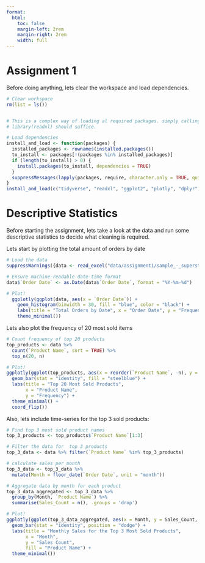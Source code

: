 ```yaml
---
format: 
  html:
    toc: false
    margin-left: 2rem
    margin-right: 2rem
    width: full
---
```




# Assignment 1 {.unnumbered}

Before doing anything, lets clear the workspace and load dependencies.

```r
# Clear workspace
rm(list = ls())


# This is a complex way of loading al required packages. simply calling:
# library(readxl) should suffice.

# Load dependencies
install_and_load <- function(packages) {
  installed_packages <- rownames(installed.packages())                                # Check installed packages
  to_install <- packages[!(packages %in% installed_packages)]
  if (length(to_install) > 0) {                                                       # Install missing
    install.packages(to_install, dependencies = TRUE)
  }
  suppressMessages(lapply(packages, require, character.only = TRUE, quietly = TRUE))  # Load
}
install_and_load(c("tidyverse", "readxl", "ggplot2", "plotly", "dplyr", "lubridate"))

```

# Descriptive Statistics

Before starting the assignment, lets take a look at the data and run some descriptive statistics to decide what cleaning is required. 

Lets start by plotting the total amount of orders by date
```r
# Load the data
suppressWarnings({data <- read_excel("data/assignment1/sample_-_superstore.xls")})

# Ensure machine-readable date-time format
data$`Order Date` <- as.Date(data$`Order Date`, format = "%Y-%m-%d")

# Plot!
  ggplotly(ggplot(data, aes(x = `Order Date`)) +
    geom_histogram(binwidth = 30, fill = "blue", color = "black") +
    labs(title = "Total Orders by Date", x = "Order Date", y = "Frequency") +
    theme_minimal())
```
Lets also plot the frequency of 20 most sold items
```r

# Count frequency of top 20 products
top_products <- data %>%
  count(`Product Name`, sort = TRUE) %>%
  top_n(20, n)

# Plot!
ggplotly(ggplot(top_products, aes(x = reorder(`Product Name`, -n), y = n)) +
  geom_bar(stat = "identity", fill = "steelblue") +
  labs(title = "Top 20 Most Sold Products",
       x = "Product Name",
       y = "Frequency") +
  theme_minimal() +
  coord_flip())
```
Also, lets include time-series for the top 3 sold products:
```r
# Find top 3 most sold product names
top_3_products <- top_products$`Product Name`[1:3]

# Filter the data for  top 3 products
top_3_data <- data %>% filter(`Product Name` %in% top_3_products)

# calculate sales per month
top_3_data <- top_3_data %>%
  mutate(Month = floor_date(`Order Date`, unit = "month"))

# Aggregate data by month for each product
top_3_data_aggregated <- top_3_data %>%
  group_by(Month, `Product Name`) %>%
  summarise(Sales_Count = n(), .groups = 'drop')

# Plot!
ggplotly(ggplot(top_3_data_aggregated, aes(x = Month, y = Sales_Count, fill = `Product Name`)) +
  geom_bar(stat = "identity", position = "dodge") +
  labs(title = "Monthly Sales for the Top 3 Most Sold Products",
       x = "Month",
       y = "Sales Count",
       fill = "Product Name") +
  theme_minimal())
```
